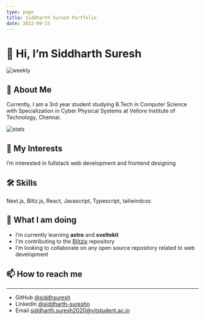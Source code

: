 ```yaml
---
type: page
title: Siddharth Suresh Portfolio 
date: 2022-09-15
---
```


# 👋 Hi, I’m Siddharth Suresh 

![weekly](https://github-readme-streak-stats.herokuapp.com/?user=siddhsuresh&theme=blueberry)

## 🚀 About Me
Currently, I am a 3rd year student studying B.Tech in Computer Science with Specialization in Cyber Physical Systems at Vellore Institute of Technology, Chennai. 

![stats](https://github-readme-stats.vercel.app/api?username=siddhsuresh&theme=gotham&show_icons=true)

## 👀 My Interests
I’m interested in fullstack web development and frontend designing

## 🛠 Skills
Next.js, Blitz.js, React, Javascript, Typescript, tailwindcss

## 🌱 What I am doing
- I’m currently learning **astro** and **sveltekit**
- I'm contributing to the [Blitzjs](https://github.com/blitz-js/blitz/commits?author=siddhsuresh) repository
- I’m looking to collaborate on any open source repository related to web development


## 📫 How to reach me
---

- GitHub [@siddhsuresh](https://github.com/siddhsuresh)
- LinkedIn [@siddharth-sureshn](https://instagram.com/siddharth-sureshn)
- Email siddharth.suresh2020@vitstudent.ac.in
